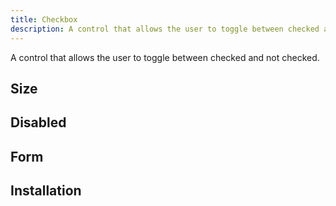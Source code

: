 ```yaml
---
title: Checkbox
description: A control that allows the user to toggle between checked and not checked.
---
```


A control that allows the user to toggle between checked and not checked.


<Example path="ui/checkbox/demo" />

## Size

<Example path="ui/checkbox/size-demo" />

## Disabled

<Example path="ui/checkbox/disabled-demo" />

## Form

<Example path="ui/checkbox/form-multiple-demo" />

## Installation


<InstallationGuide path="ui/checkbox" />
